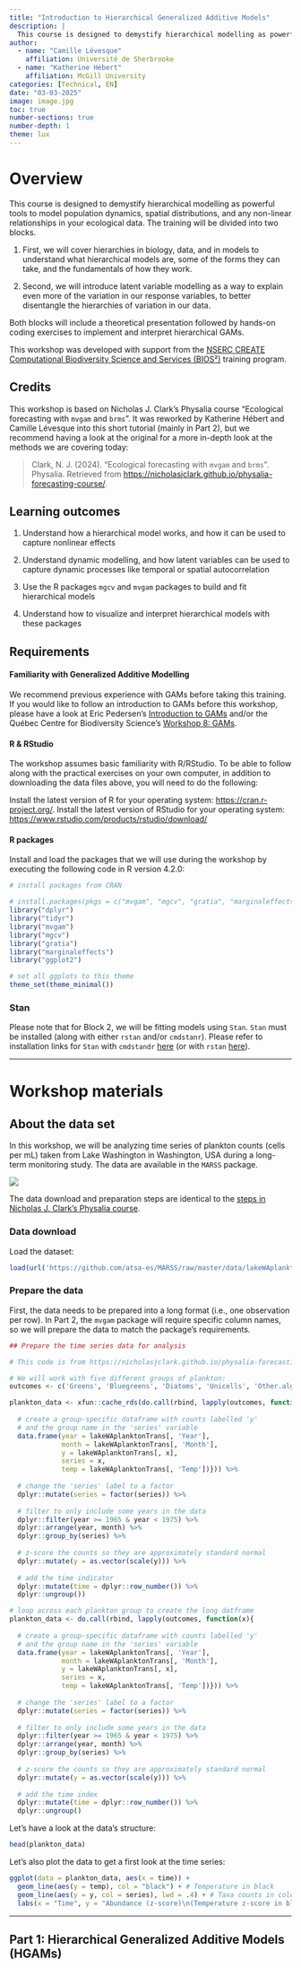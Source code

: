 ```yaml
---
title: "Introduction to Hierarchical Generalized Additive Models"
description: |
  This course is designed to demystify hierarchical modelling as powerful tools to model population dynamics, spatial distributions, and any non-linear relationships in your ecological data. The training will be divided into two blocks. First, we will cover hierarchies in biology, data, and in models to understand what hierarchical models are, some of the forms they can take, and the fundamentals of how they work. Second, we will introduce latent variable modelling as a way to explain even more of the variation in our response variables, to better disentangle the hierarchies of variation in our data. Both blocks will include a theoretical presentation followed by hands-on coding exercises to implement and interpret hierarchical GAMs.
author:
  - name: "Camille Lévesque"
    affiliation: Université de Sherbrooke
  - name: "Katherine Hébert"
    affiliation: McGill University
categories: [Technical, EN]
date: "03-03-2025"
image: image.jpg
toc: true
number-sections: true
number-depth: 1
theme: lux
---
```


# Overview

This course is designed to demystify hierarchical modelling as powerful tools to model population dynamics, spatial distributions, and any non-linear relationships in your ecological data. The training will be divided into two blocks.

1.  First, we will cover hierarchies in biology, data, and in models to understand what hierarchical models are, some of the forms they can take, and the fundamentals of how they work.

2.  Second, we will introduce latent variable modelling as a way to explain even more of the variation in our response variables, to better disentangle the hierarchies of variation in our data.

Both blocks will include a theoretical presentation followed by hands-on coding exercises to implement and interpret hierarchical GAMs.

This workshop was developed with support from the [NSERC CREATE Computational Biodiversity Science and Services (BIOS²)](https://bios2.usherbrooke.ca/) training program.

## Credits

This workshop is based on Nicholas J. Clark's Physalia course "Ecological forecasting with `mvgam` and `brms`". It was reworked by Katherine Hébert and Camille Lévesque into this short tutorial (mainly in Part 2), but we recommend having a look at the original for a more in-depth look at the methods we are covering today:

> Clark, N. J. (2024). "Ecological forecasting with `mvgam` and `brms`". Physalia. Retrieved from <https://nicholasjclark.github.io/physalia-forecasting-course/>.

## Learning outcomes

1.  Understand how a hierarchical model works, and how it can be used to capture nonlinear effects

2.  Understand dynamic modelling, and how latent variables can be used to capture dynamic processes like temporal or spatial autocorrelation

3.  Use the R packages `mgcv` and `mvgam` packages to build and fit hierarchical models

4.  Understand how to visualize and interpret hierarchical models with these packages

## Requirements

#### Familiarity with Generalized Additive Modelling

We recommend previous experience with GAMs before taking this training. If you would like to follow an introduction to GAMs before this workshop, please have a look at Eric Pedersen’s [Introduction to GAMs](https://bios2.usherbrooke.ca/2021/10/20/workshop-gams-2021/) and/or the Québec Centre for Biodiversity Science’s [Workshop 8: GAMs](http://r.qcbs.ca/workshop08/book-en/).

#### R & RStudio

The workshop assumes basic familiarity with R/RStudio. To be able to follow along with the practical exercises on your own computer, in addition to downloading the data files above, you will need to do the following:

Install the latest version of R for your operating system: <https://cran.r-project.org/>. Install the latest version of RStudio for your operating system: <https://www.rstudio.com/products/rstudio/download/>

#### R packages

Install and load the packages that we will use during the workshop by executing the following code in R version 4.2.0:

```r
# install packages from CRAN

# install.packages(pkgs = c("mvgam", "mgcv", "gratia", "marginaleffects", "ggplot2"), dependencies = TRUE)
library("dplyr")
library("tidyr")
library("mvgam")
library("mgcv")
library("gratia")
library("marginaleffects")
library("ggplot2")

# set all ggplots to this theme
theme_set(theme_minimal())
```

### Stan

Please note that for Block 2, we will be fitting models using `Stan`. `Stan` must be installed (along with either `rstan` and/or `cmdstanr`). Please refer to installation links for `Stan` with `cmdstandr` [here](https://mc-stan.org/cmdstanr/) (or with `rstan` [here](https://mc-stan.org/users/interfaces/rstan)).

------------------------------------------------------------------------

# Workshop materials

## About the data set

In this workshop, we will be analyzing time series of plankton counts (cells per mL) taken from Lake Washington in Washington, USA during a long-term monitoring study. The data are available in the `MARSS` package.

[![](https://upload.wikimedia.org/wikipedia/commons/e/ec/Lake_Washington_region.png){fig-align="center"}](https://www.google.com/url?sa=i&url=https%3A%2F%2Fcommons.wikimedia.org%2Fwiki%2FFile%3ALake_Washington_region.png&psig=AOvVaw3-T1CwR0iIWfiMD1B0WiFK&ust=1740498251184000&source=images&cd=vfe&opi=89978449&ved=0CBQQjRxqFwoTCKjh87LT3IsDFQAAAAAdAAAAABAJ)

The data download and preparation steps are identical to the [steps in Nicholas J. Clark's Physalia course](https://nicholasjclark.github.io/physalia-forecasting-course/day4/tutorial_4_physalia#Lake_Washington_plankton_data).

### Data download

Load the dataset:

```r
load(url('https://github.com/atsa-es/MARSS/raw/master/data/lakeWAplankton.rda'))
```

### Prepare the data

First, the data needs to be prepared into a long format (i.e., one observation per row). In Part 2, the `mvgam` package will require specific column names, so we will prepare the data to match the package's requirements.

```r
## Prepare the time series data for analysis 

# This code is from https://nicholasjclark.github.io/physalia-forecasting-course/day4/tutorial_4_physalia

# We will work with five different groups of plankton:
outcomes <- c('Greens', 'Bluegreens', 'Diatoms', 'Unicells', 'Other.algae')

plankton_data <- xfun::cache_rds(do.call(rbind, lapply(outcomes, function(x){
  
  # create a group-specific dataframe with counts labelled 'y'
  # and the group name in the 'series' variable
  data.frame(year = lakeWAplanktonTrans[, 'Year'],
             month = lakeWAplanktonTrans[, 'Month'],
             y = lakeWAplanktonTrans[, x],
             series = x,
             temp = lakeWAplanktonTrans[, 'Temp'])})) %>%
  
  # change the 'series' label to a factor
  dplyr::mutate(series = factor(series)) %>%
  
  # filter to only include some years in the data
  dplyr::filter(year >= 1965 & year < 1975) %>%
  dplyr::arrange(year, month) %>%
  dplyr::group_by(series) %>%
  
  # z-score the counts so they are approximately standard normal
  dplyr::mutate(y = as.vector(scale(y))) %>%
  
  # add the time indicator
  dplyr::mutate(time = dplyr::row_number()) %>%
  dplyr::ungroup())

# loop across each plankton group to create the long datframe
plankton_data <- do.call(rbind, lapply(outcomes, function(x){
  
  # create a group-specific dataframe with counts labelled 'y'
  # and the group name in the 'series' variable
  data.frame(year = lakeWAplanktonTrans[, 'Year'],
             month = lakeWAplanktonTrans[, 'Month'],
             y = lakeWAplanktonTrans[, x],
             series = x,
             temp = lakeWAplanktonTrans[, 'Temp'])})) %>%
  
  # change the 'series' label to a factor
  dplyr::mutate(series = factor(series)) %>%
  
  # filter to only include some years in the data
  dplyr::filter(year >= 1965 & year < 1975) %>%
  dplyr::arrange(year, month) %>%
  dplyr::group_by(series) %>%
  
  # z-score the counts so they are approximately standard normal
  dplyr::mutate(y = as.vector(scale(y))) %>%
  
  # add the time index
  dplyr::mutate(time = dplyr::row_number()) %>%
  dplyr::ungroup()
```

Let's have a look at the data's structure:

```r
head(plankton_data)
```

Let's also plot the data to get a first look at the time series:

```r
ggplot(data = plankton_data, aes(x = time)) +
  geom_line(aes(y = temp), col = "black") + # Temperature in black
  geom_line(aes(y = y, col = series), lwd = .4) + # Taxa counts in color
  labs(x = "Time", y = "Abundance (z-score)\n(Temperature z-score in black)", col = "Group")
```

------------------------------------------------------------------------

## Part 1: Hierarchical Generalized Additive Models (HGAMs)
